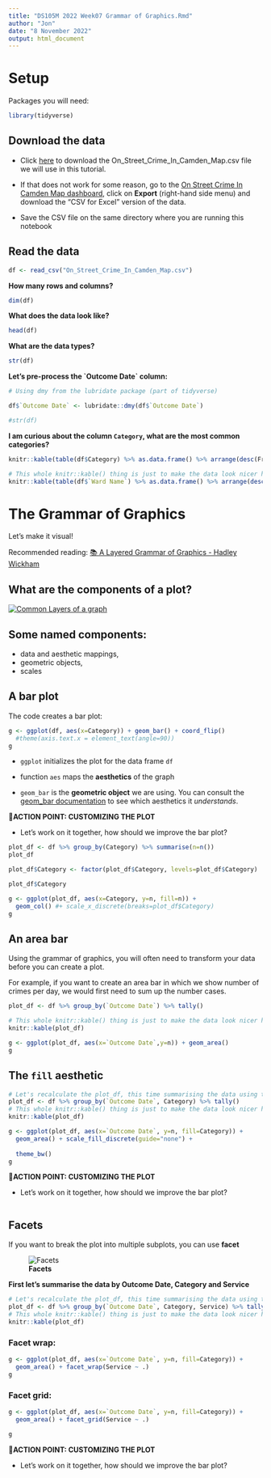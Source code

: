 ---
title: "DS105M 2022 Week07 Grammar of Graphics.Rmd"
author: "Jon"
date: "8 November 2022"
output: html_document
---

# Setup

Packages you will need:

```{r,message=FALSE, warning=FALSE}
library(tidyverse)
```

## Download the data

-   Click [here](https://opendata.camden.gov.uk/api/views/893b-tp33/rows.csv?accessType=DOWNLOAD&bom=true&format=true) to download the On_Street_Crime_In_Camden_Map.csv file we will use in this tutorial.

<!-- -->

-   If that does not work for some reason, go to the [On Street Crime In Camden Map dashboard](https://opendata.camden.gov.uk/Crime-and-Criminal-Justice/On-Street-Crime-In-Camden-Map/893b-tp33), click on **Export** (right-hand side menu) and download the "CSV for Excel" version of the data.

-   Save the CSV file on the same directory where you are running this notebook

## Read the data

```{r, message=FALSE, warning=FALSE}
df <- read_csv("On_Street_Crime_In_Camden_Map.csv")
```

**How many rows and columns?**

```{r}
dim(df)
```

**What does the data look like?**

```{r}
head(df)
```

**What are the data types?**

```{r}
str(df)
```

**Let's pre-process the \`Outcome Date\` column:**

```{r}
# Using dmy from the lubridate package (part of tidyverse)

df$`Outcome Date` <- lubridate::dmy(df$`Outcome Date`)


```

```{r}
#str(df)
```

**I am curious about the column `Category`, what are the most common categories?**

```{r}
knitr::kable(table(df$Category) %>% as.data.frame() %>% arrange(desc(Freq)))
```

```{r}
# This whole knitr::kable() thing is just to make the data look nicer here
knitr::kable(table(df$`Ward Name`) %>% as.data.frame() %>% arrange(desc(Freq)))
```

# The Grammar of Graphics

Let's make it visual!

Recommended reading: [📚 A Layered Grammar of Graphics - Hadley Wickham](https://vita.had.co.nz/papers/layered-grammar.pdf)

## What are the components of a plot?

[![Common Layers of a graph](fig1.png){fig-alt="Layers of a graph"}](https://vita.had.co.nz/papers/layered-grammar.pdf)

## Some named components:

-   data and aesthetic mappings,
-   geometric objects,
-   scales

## A bar plot

The code creates a bar plot:

```{r}
g <- ggplot(df, aes(x=Category)) + geom_bar() + coord_flip() 
  #theme(axis.text.x = element_text(angle=90))
g
```

-   `ggplot` initializes the plot for the data frame `df`

-   function `aes` maps the **aesthetics** of the graph

-   `geom_bar` is the **geometric object** we are using. You can consult the [geom_bar documentation](https://ggplot2.tidyverse.org/reference/geom_bar.html#aesthetics) to see which aesthetics it *understands*.

**🎯ACTION POINT: CUSTOMIZING THE PLOT**

-   Let's work on it together, how should we improve the bar plot?

```{r}
plot_df <- df %>% group_by(Category) %>% summarise(n=n())
plot_df
```

```{r}
plot_df$Category <- factor(plot_df$Category, levels=plot_df$Category)
```

```{r}
plot_df$Category
```

```{r}
g <- ggplot(plot_df, aes(x=Category, y=n, fill=n)) + 
  geom_col() #+ scale_x_discrete(breaks=plot_df$Category)
g
```

## An area bar

Using the grammar of graphics, you will often need to transform your data before you can create a plot.

For example, if you want to create an area bar in which we show number of crimes per day, we would first need to sum up the number cases.

```{r}
plot_df <- df %>% group_by(`Outcome Date`) %>% tally()

# This whole knitr::kable() thing is just to make the data look nicer here
knitr::kable(plot_df)
```

```{r}
g <- ggplot(plot_df, aes(x=`Outcome Date`,y=n)) + geom_area()
g
```

## The `fill` aesthetic

```{r}
# Let's recalculate the plot_df, this time summarising the data using two columns
plot_df <- df %>% group_by(`Outcome Date`, Category) %>% tally()
# This whole knitr::kable() thing is just to make the data look nicer here
knitr::kable(plot_df)
```

```{r}
g <- ggplot(plot_df, aes(x=`Outcome Date`, y=n, fill=Category)) + 
  geom_area() + scale_fill_discrete(guide="none") +
  
  theme_bw()
g
```

**🎯ACTION POINT: CUSTOMIZING THE PLOT**

-   Let's work on it together, how should we improve the bar plot?

```{r}

```

## Facets

If you want to break the plot into multiple subplots, you can use **facet**

![**Facets**](fig2.png){alt="Facets" fig-alt="Facets"}

**First let's summarise the data by Outcome Date, Category and Service**

```{r}
# Let's recalculate the plot_df, this time summarising the data using three columns
plot_df <- df %>% group_by(`Outcome Date`, Category, Service) %>% tally()
# This whole knitr::kable() thing is just to make the data look nicer here
knitr::kable(plot_df)
```

### Facet wrap:

```{r}
g <- ggplot(plot_df, aes(x=`Outcome Date`, y=n, fill=Category)) + 
  geom_area() + facet_wrap(Service ~ .)
g
```

### Facet grid:

```{r}
g <- ggplot(plot_df, aes(x=`Outcome Date`, y=n, fill=Category)) + 
  geom_area() + facet_grid(Service ~ .)

g
```

**🎯ACTION POINT: CUSTOMIZING THE PLOT**

-   Let's work on it together, how should we improve the bar plot?

```{r}

```

## 
